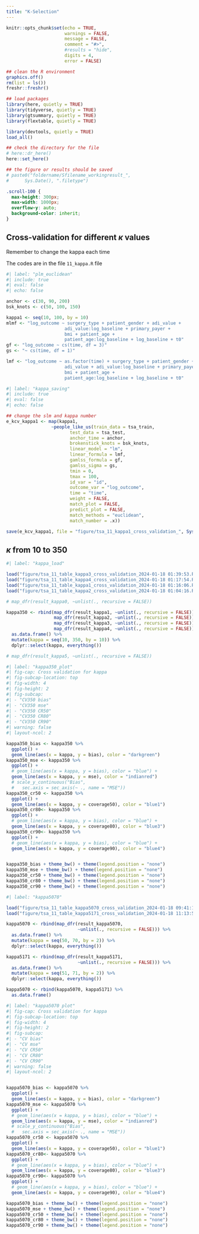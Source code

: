 ```yaml
---
title: "K-Selection"
---
```


```r
knitr::opts_chunk$set(echo = TRUE,
                      warnings = FALSE,
                      message = FALSE,
                      comment = "#>",
                      #results = "hide",
                      digits = 4,
                      error = FALSE)

## clean the R environment
graphics.off()
rm(list = ls())
freshr::freshr()

## load packages
library(here, quietly = TRUE)
library(tidyverse, quietly = TRUE)
library(gtsummary, quietly = TRUE)
library(flextable, quietly = TRUE)

library(devtools, quietly = TRUE)
load_all()

## check the directory for the file
# here::dr_here()
here::set_here()

## the figure or results should be saved 
# paste0("foldername/Sfilename_workingresult_", 
#      Sys.Date(), ".filetype")
```

```css
.scroll-100 {
  max-height: 300px;
  max-width: 1000px;
  overflow-y: auto;
  background-color: inherit;
}
```

## Cross-validation for different $\kappa$ values

Remember to change the kappa each time

The codes are in the file `11_kappa.R` file

```r
#| label: "plm_euclidean"
#| include: true
#| eval: false
#| echo: false

anchor <- c(30, 90, 200)
bsk_knots <- c(50, 100, 150)

kappa1 <- seq(10, 100, by = 10)
mlmf <- "log_outcome ~ surgery_type + patient_gender + adi_value +
                      adi_value:log_baseline + primary_payer + 
                      bmi + patient_age +
                      patient_age:log_baseline + log_baseline + t0"
gf <- "log_outcome ~ cs(time, df = 3)"
gs <- "~ cs(time, df = 1)"

lmf <- "log_outcome ~ as.factor(time) + surgery_type + patient_gender +
                      adi_value + adi_value:log_baseline + primary_payer +
                      bmi + patient_age +
                      patient_age:log_baseline + log_baseline + t0"
```

```r
#| label: "kappa_saving"
#| include: true
#| eval: false
#| echo: false

## change the slm and kappa number
e_kcv_kappa1 <- map(kappa1, 
                 ~people_like_us(train_data = tsa_train,
                        test_data = tsa_test,
                        anchor_time = anchor,
                        brokenstick_knots = bsk_knots,
                        linear_model = "lm",
                        linear_formula = lmf,
                        gamlss_formula = gf,
                        gamlss_sigma = gs,
                        tmin = 0,
                        tmax = 100,
                        id_var = "id",
                        outcome_var = "log_outcome",
                        time = "time",
                        weight = FALSE,
                        match_plot = FALSE,
                        predict_plot = FALSE,
                        match_methods = "euclidean",
                        match_number = .x))

save(e_kcv_kappa1, file = "figure/tsa_11_kappa1_cross_validation_", Sys.time(), ".Rdata")
```

## $\kappa$ from 10 to 350

```r
#| label: "kappa_load"

load("figure/tsa_11_table_kappa3_cross_validation_2024-01-18 01:39:53.Rdata")
load("figure/tsa_11_table_kappa4_cross_validation_2024-01-18 01:17:54.Rdata")
load("figure/tsa_11_table_kappa1_cross_validation_2024-01-18 01:16:06.Rdata")
load("figure/tsa_11_table_kappa2_cross_validation_2024-01-18 01:04:16.Rdata")

# map_dfr(result_kappa0, ~unlist(., recursive = FALSE))

kappa350 <- rbind(map_dfr(result_kappa1, ~unlist(., recursive = FALSE)),
                  map_dfr(result_kappa2, ~unlist(., recursive = FALSE)),
                  map_dfr(result_kappa3, ~unlist(., recursive = FALSE)),
                  map_dfr(result_kappa4, ~unlist(., recursive = FALSE))) %>%
  as.data.frame() %>%
  mutate(kappa = seq(10, 350, by = 10)) %>%
  dplyr::select(kappa, everything())

# map_dfr(result_kappa5, ~unlist(., recursive = FALSE))
```

```r
#| label: "kappa350_plot"
#| fig-cap: Cross validation for kappa
#| fig-subcap-location: top
#| fig-width: 4
#| fig-height: 2
#| fig-subcap:
#| - "CV350 bias"
#| - "CV350 mse"
#| - "CV350 CR50"
#| - "CV350 CR80"
#| - "CV350 CR90"
#| warning: false
#| layout-ncol: 2

kappa350_bias <- kappa350 %>%
  ggplot() +
  geom_line(aes(x = kappa, y = bias), color = "darkgreen") 
kappa350_mse <- kappa350 %>%
  ggplot() +
  # geom_line(aes(x = kappa, y = bias), color = "blue") +
  geom_line(aes(x = kappa, y = mse), color = "indianred") 
  # scale_y_continuous("Bias", 
  #   sec.axis = sec_axis(~ ., name = "MSE"))
kappa350_cr50 <- kappa350 %>%
  ggplot() +
  geom_line(aes(x = kappa, y = coverage50), color = "blue1") 
kappa350_cr80<- kappa350 %>%
  ggplot() +
  # geom_line(aes(x = kappa, y = bias), color = "blue") +
  geom_line(aes(x = kappa, y = coverage80), color = "blue3") 
kappa350_cr90<- kappa350 %>%
  ggplot() +
  # geom_line(aes(x = kappa, y = bias), color = "blue") +
  geom_line(aes(x = kappa, y = coverage90), color = "blue4")


kappa350_bias + theme_bw() + theme(legend.position = "none")
kappa350_mse + theme_bw() + theme(legend.position = "none")
kappa350_cr50 + theme_bw() + theme(legend.position = "none")
kappa350_cr80 + theme_bw() + theme(legend.position = "none")
kappa350_cr90 + theme_bw() + theme(legend.position = "none")
```

```r
#| label: "kappa5070"

load("figure/tsa_11_table_kappa5070_cross_validation_2024-01-18 09:41:18.Rdata")
load("figure/tsa_11_table_kappa5171_cross_validation_2024-01-18 11:13:57.Rdata")

kappa5070 <- rbind(map_dfr(result_kappa5070, 
                           ~unlist(., recursive = FALSE))) %>%
  as.data.frame() %>%
  mutate(kappa = seq(50, 70, by = 2)) %>%
  dplyr::select(kappa, everything())

kappa5171 <- rbind(map_dfr(result_kappa5171, 
                           ~unlist(., recursive = FALSE))) %>%
  as.data.frame() %>%
  mutate(kappa = seq(51, 71, by = 2)) %>%
  dplyr::select(kappa, everything())

kappa5070 <- rbind(kappa5070, kappa5171) %>%
  as.data.frame()
```

```r
#| label: "kappa5070 plot"
#| fig-cap: Cross validation for kappa
#| fig-subcap-location: top
#| fig-width: 4
#| fig-height: 2
#| fig-subcap:
#| - "CV bias"
#| - "CV mse"
#| - "CV CR50"
#| - "CV CR80"
#| - "CV CR90"
#| warning: false
#| layout-ncol: 2


kappa5070_bias <- kappa5070 %>%
  ggplot() +
  geom_line(aes(x = kappa, y = bias), color = "darkgreen") 
kappa5070_mse <- kappa5070 %>%
  ggplot() +
  # geom_line(aes(x = kappa, y = bias), color = "blue") +
  geom_line(aes(x = kappa, y = mse), color = "indianred") 
  # scale_y_continuous("Bias", 
  #   sec.axis = sec_axis(~ ., name = "MSE"))
kappa5070_cr50 <- kappa5070 %>%
  ggplot() +
  geom_line(aes(x = kappa, y = coverage50), color = "blue1") 
kappa5070_cr80<- kappa5070 %>%
  ggplot() +
  # geom_line(aes(x = kappa, y = bias), color = "blue") +
  geom_line(aes(x = kappa, y = coverage80), color = "blue3") 
kappa5070_cr90<- kappa5070 %>%
  ggplot() +
  # geom_line(aes(x = kappa, y = bias), color = "blue") +
  geom_line(aes(x = kappa, y = coverage90), color = "blue4")

kappa5070_bias + theme_bw() + theme(legend.position = "none")
kappa5070_mse + theme_bw() + theme(legend.position = "none")
kappa5070_cr50 + theme_bw() + theme(legend.position = "none")
kappa5070_cr80 + theme_bw() + theme(legend.position = "none")
kappa5070_cr90 + theme_bw() + theme(legend.position = "none")

```
